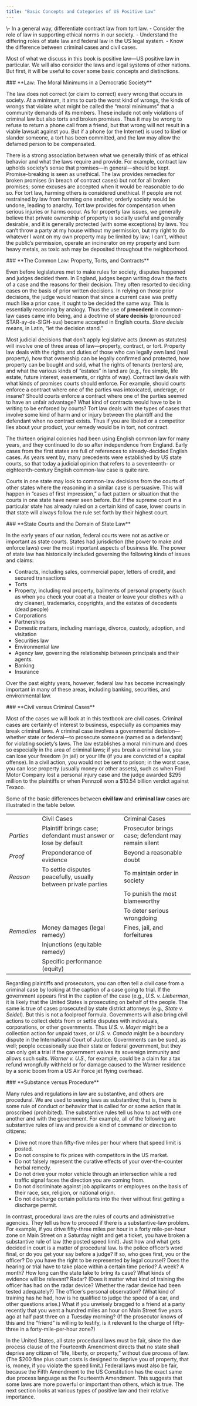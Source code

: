 ```yaml
---
title: "Basic Concepts and Categories of US Positive Law"
---
```

<div className="content-chunk" data-subsection-id = "">
<Info title="LEARNING OBJECTIVES">\- In a general way, differentiate contract law from tort law. - Consider the role of law in supporting ethical norms in our society. - Understand the differing roles of state law and federal law in the US legal system. - Know the difference between criminal cases and civil cases.</Info>

Most of what we discuss in this book is positive law—US positive law in particular. We will also consider the laws and legal systems of other nations. But first, it will be useful to cover some basic concepts and distinctions.
</div>
<div className="content-chunk" data-subsection-id = "Law:-The-Moral-Minimums-in-a-Democratic-Society-18t">
### **Law: The Moral Minimums in a Democratic Society**

The law does not correct (or claim to correct) every wrong that occurs in society. At a minimum, it aims to curb the worst kind of wrongs, the kinds of wrongs that violate what might be called the “moral minimums” that a community demands of its members. These include not only violations of criminal law but also torts and broken promises. Thus it may be wrong to refuse to return a phone call from a friend, but that wrong will not result in a viable lawsuit against you. But if a phone (or the Internet) is used to libel or slander someone, a tort has been committed, and the law may allow the defamed person to be compensated.

There is a strong association between what we generally think of as ethical behavior and what the laws require and provide. For example, contract law upholds society’s sense that promises—in general—should be kept. Promise-breaking is seen as unethical. The law provides remedies for broken promises (in breach of contract cases) but not for all broken promises; some excuses are accepted when it would be reasonable to do so. For tort law, harming others is considered unethical. If people are not restrained by law from harming one another, orderly society would be undone, leading to anarchy. Tort law provides for compensation when serious injuries or harms occur. As for property law issues, we generally believe that private ownership of property is socially useful and generally desirable, and it is generally protected (with some exceptions) by laws. You can’t throw a party at my house without my permission, but my right to do whatever I want on my own property may be limited by law; I can’t, without the public’s permission, operate an incinerator on my property and burn heavy metals, as toxic ash may be deposited throughout the neighborhood.
</div>
<div className="content-chunk" data-subsection-id = "The-Common-Law:-Property-Torts-and-Contracts-19t">
### **The Common Law: Property, Torts, and Contracts**

Even before legislatures met to make rules for society, disputes happened and judges decided them. In England, judges began writing down the facts of a case and the reasons for their decision. They often resorted to deciding cases on the basis of prior written decisions. In relying on those prior decisions, the judge would reason that since a current case was pretty much like a prior case, it ought to be decided the same way. This is essentially reasoning by analogy. Thus the use of **precedent** in common-law cases came into being, and a doctrine of **stare decisis** (pronounced STAR-ay-de-SIGH-sus) became accepted in English courts. _Stare decisis_ means, in Latin, “let the decision stand.”

Most judicial decisions that don’t apply legislative acts (known as statutes) will involve one of three areas of law—property, contract, or tort. Property law deals with the rights and duties of those who can legally own land (real property), how that ownership can be legally confirmed and protected, how property can be bought and sold, what the rights of tenants (renters) are, and what the various kinds of “estates” in land are (e.g., fee simple, life estate, future interest, easements, or rights of way). Contract law deals with what kinds of promises courts should enforce. For example, should courts enforce a contract where one of the parties was intoxicated, underage, or insane? Should courts enforce a contract where one of the parties seemed to have an unfair advantage? What kind of contracts would have to be in writing to be enforced by courts? Tort law deals with the types of cases that involve some kind of harm and or injury between the plaintiff and the defendant when no contract exists. Thus if you are libeled or a competitor lies about your product, your remedy would be in tort, not contract.

The thirteen original colonies had been using English common law for many years, and they continued to do so after independence from England. Early cases from the first states are full of references to already-decided English cases. As years went by, many precedents were established by US state courts, so that today a judicial opinion that refers to a seventeenth- or eighteenth-century English common-law case is quite rare.

Courts in one state may look to common-law decisions from the courts of other states where the reasoning in a similar case is persuasive. This will happen in “cases of first impression,” a fact pattern or situation that the courts in one state have never seen before. But if the supreme court in a particular state has already ruled on a certain kind of case, lower courts in that state will always follow the rule set forth by their highest court.
</div>
<div className="content-chunk" data-subsection-id = "State-Courts-and-the-Domain-of-State-Law-20t">
### **State Courts and the Domain of State Law**

In the early years of our nation, federal courts were not as active or important as state courts. States had jurisdiction (the power to make and enforce laws) over the most important aspects of business life. The power of state law has historically included governing the following kinds of issues and claims:

* Contracts, including sales, commercial paper, letters of credit, and secured transactions
* Torts
* Property, including real property, bailments of personal property (such as when you check your coat at a theater or leave your clothes with a dry cleaner), trademarks, copyrights, and the estates of decedents (dead people)
* Corporations
* Partnerships
* Domestic matters, including marriage, divorce, custody, adoption, and visitation
* Securities law
* Environmental law
* Agency law, governing the relationship between principals and their agents.
* Banking
* Insurance

  
Over the past eighty years, however, federal law has become increasingly important in many of these areas, including banking, securities, and environmental law.
</div>
<div className="content-chunk" data-subsection-id = "Civil-versus-Criminal-Cases-21t">
### **Civil versus Criminal Cases**

Most of the cases we will look at in this textbook are civil cases. Criminal cases are certainly of interest to business, especially as companies may break criminal laws. A criminal case involves a governmental decision—whether state or federal—to prosecute someone (named as a defendant) for violating society’s laws. The law establishes a moral minimum and does so especially in the area of criminal laws; if you break a criminal law, you can lose your freedom (in jail) or your life (if you are convicted of a capital offense). In a civil action, you would not be sent to prison; in the worst case, you can lose property (usually money or other assets), such as when Ford Motor Company lost a personal injury case and the judge awarded \$295 million to the plaintiffs or when Pennzoil won a \$10.54 billion verdict against Texaco.

Some of the basic differences between **civil law** and **criminal law** cases are illustrated in the table below. 

|     |     |     |
| --- | --- | --- |
|     | Civil Cases | Criminal Cases |
| _Parties_ | Plaintiff brings case; defendant must answer or lose by default | Prosecutor brings case; defendant may remain silent |
| _Proof_ | Preponderance of evidence | Beyond a reasonable doubt |
| _Reason_ | To settle disputes peacefully, usually between private parties | To maintain order in society |
|     |     | To punish the most blameworthy |
|     |     | To deter serious wrongdoing |
| _Remedies_ | Money damages (legal remedy) | Fines, jail, and forfeitures |
|     | Injunctions (equitable remedy) |     |
|     | Specific performance (equity) |     |

Regarding plaintiffs and prosecutors, you can often tell a civil case from a criminal case by looking at the caption of a case going to trial. If the government appears first in the caption of the case (e.g., _U.S. v. Lieberman_, it is likely that the United States is prosecuting on behalf of the people. The same is true of cases prosecuted by state district attorneys (e.g., _State v. Seidel_). But this is not a foolproof formula. Governments will also bring civil actions to collect debts from or settle disputes with individuals, corporations, or other governments. Thus _U.S. v. Mayer_ might be a collection action for unpaid taxes, or _U.S. v. Canada_ might be a boundary dispute in the International Court of Justice. Governments can be sued, as well; people occasionally sue their state or federal government, but they can only get a trial if the government waives its sovereign immunity and allows such suits. _Warner v. U.S._, for example, could be a claim for a tax refund wrongfully withheld or for damage caused to the Warner residence by a sonic boom from a US Air Force jet flying overhead.
</div>
<div className="content-chunk" data-subsection-id = "Substance-versus-Procedure-22t">
### **Substance versus Procedure**

Many rules and regulations in law are substantive, and others are procedural. We are used to seeing laws as substantive; that is, there is some rule of conduct or behavior that is called for or some action that is proscribed (prohibited). The substantive rules tell us how to act with one another and with the government. For example, all of the following are substantive rules of law and provide a kind of command or direction to citizens:

* Drive not more than fifty-five miles per hour where that speed limit is posted.
* Do not conspire to fix prices with competitors in the US market.
* Do not falsely represent the curative effects of your over-the-counter herbal remedy.
* Do not drive your motor vehicle through an intersection while a red traffic signal faces the direction you are coming from.
* Do not discriminate against job applicants or employees on the basis of their race, sex, religion, or national origin.
* Do not discharge certain pollutants into the river without first getting a discharge permit.

In contrast, procedural laws are the rules of courts and administrative agencies. They tell us how to proceed if there is a substantive-law problem. For example, if you drive fifty-three miles per hour in a forty mile-per-hour zone on Main Street on a Saturday night and get a ticket, you have broken a substantive rule of law (the posted speed limit). Just how and what gets decided in court is a matter of procedural law. Is the police officer’s word final, or do you get your say before a judge? If so, who goes first, you or the officer? Do you have the right to be represented by legal counsel? Does the hearing or trial have to take place within a certain time period? A week? A month? How long can the state take to bring its case? What kinds of evidence will be relevant? Radar? (Does it matter what kind of training the officer has had on the radar device? Whether the radar device had been tested adequately?) The officer’s personal observation? (What kind of training has he had, how is he qualified to judge the speed of a car, and other questions arise.) What if you unwisely bragged to a friend at a party recently that you went a hundred miles an hour on Main Street five years ago at half past three on a Tuesday morning? (If the prosecutor knows of this and the “friend” is willing to testify, is it relevant to the charge of fifty-three in a forty-mile-per-hour zone?)

In the United States, all state procedural laws must be fair, since the due process clause of the Fourteenth Amendment directs that no state shall deprive any citizen of “life, liberty, or property,” without due process of law. (The \$200 fine plus court costs is designed to deprive you of property, that is, money, if you violate the speed limit.) Federal laws must also be fair, because the Fifth Amendment to the US Constitution has the exact same due process language as the Fourteenth Amendment. This suggests that some laws are more powerful or important than others, which is true. The next section looks at various types of positive law and their relative importance.
</div>
